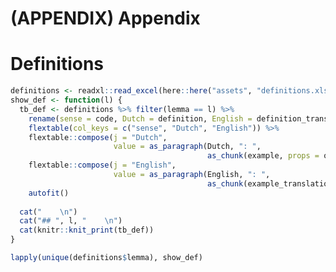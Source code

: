 # (APPENDIX) Appendix {-}

# Definitions
<!-- TODO Add frequency, maybe annotation data? Decide on order -->
<!-- NOTE This is not properly rendered in pdf, but it is rendered -->

```r
definitions <- readxl::read_excel(here::here("assets", "definitions.xlsx"))
show_def <- function(l) {
  tb_def <- definitions %>% filter(lemma == l) %>%
    rename(sense = code, Dutch = definition, English = definition_translation) %>%
    flextable(col_keys = c("sense", "Dutch", "English")) %>%
    flextable::compose(j = "Dutch",
                       value = as_paragraph(Dutch, ": ",
                                            as_chunk(example, props = officer::fp_text(italic = TRUE)))) %>%
    flextable::compose(j = "English",
                       value = as_paragraph(English, ": ",
                                            as_chunk(example_translation, props = officer::fp_text(italic = TRUE)))) %>%
    autofit()
  
  cat("    \n")
  cat("## ", l, "    \n")
  cat(knitr::knit_print(tb_def))
}
```

```r
lapply(unique(definitions$lemma), show_def)
```

